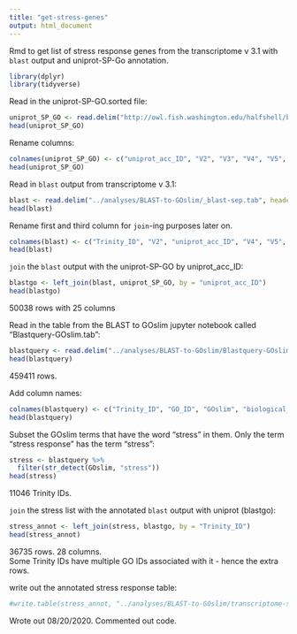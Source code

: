 ```yaml
---
title: "get-stress-genes"
output: html_document
---
```

Rmd to get list of stress response genes from the transcriptome v 3.1 with `blast` output and uniprot-SP-Go annotation. 

```r
library(dplyr)
library(tidyverse)
```

Read in the uniprot-SP-GO.sorted file:
```r
uniprot_SP_GO <- read.delim("http://owl.fish.washington.edu/halfshell/bu-alanine-wd/17-07-20/uniprot-SP-GO.sorted", sep = '\t', header = FALSE)
head(uniprot_SP_GO)
```

Rename columns:
```r
colnames(uniprot_SP_GO) <- c("uniprot_acc_ID", "V2", "V3", "V4", "V5", "V6", "V7", "V8", "V9", "V10", "V11", "V12")
head(uniprot_SP_GO)
```

Read in `blast` output from transcriptome v 3.1:
```r
blast <- read.delim("../analyses/BLAST-to-GOslim/_blast-sep.tab", header = FALSE)
head(blast)
```

Rename first and third column for `join`-ing purposes later on. 
```r
colnames(blast) <- c("Trinity_ID", "V2", "uniprot_acc_ID", "V4", "V5", "V6", "V7", "V8", "V9", "V10", "V11", "V12", "V13", "V14")
head(blast)
```

`join` the `blast` output with the uniprot-SP-GO by uniprot_acc_ID:
```r
blastgo <- left_join(blast, uniprot_SP_GO, by = "uniprot_acc_ID")
head(blastgo)
```
50038 rows with 25 columns

Read in the table from the BLAST to GOslim jupyter notebook called "Blastquery-GOslim.tab":
```r
blastquery <- read.delim("../analyses/BLAST-to-GOslim/Blastquery-GOslim.tab", sep = '\t', header = FALSE)
head(blastquery)
```
459411 rows.

Add column names:
```r
colnames(blastquery) <- c("Trinity_ID", "GO_ID", "GOslim", "biological_process")
head(blastquery)
```

Subset the GOslim terms that have the word "stress" in them. Only the term "stress response" has the term "stress":
```r
stress <- blastquery %>%
  filter(str_detect(GOslim, "stress"))
head(stress)
```
11046 Trinity IDs.

`join` the stress list with the annotated `blast` output with uniprot (blastgo):
```r
stress_annot <- left_join(stress, blastgo, by = "Trinity_ID")
head(stress_annot)
```
36735 rows. 28 columns.       
Some Trinity IDs have multiple GO IDs associated with it - hence the extra rows. 

write out the annotated stress response table:
```r
#write.table(stress_annot, "../analyses/BLAST-to-GOslim/transcriptome-stress-genes.tab", sep = '\t', quote = FALSE, row.names = FALSE)
```
Wrote out 08/20/2020. Commented out code. 









